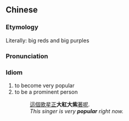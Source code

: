 {{also|大红大紫}}
==Chinese==
{{zh-forms|s=大红大紫|type=211}}

===Etymology===
Literally: big reds and big purples

===Pronunciation===
{{zh-pron
|m=dàhóng dà zǐ
|cat=id
}}

===Idiom===
{{zh-idiom}}

# to become very popular
# to be a prominent person
#: [[這個]][[歌星]][[正]]'''大紅大紫'''[[著]][[呢]].
#: ''This singer is very '''popular''' right now.''